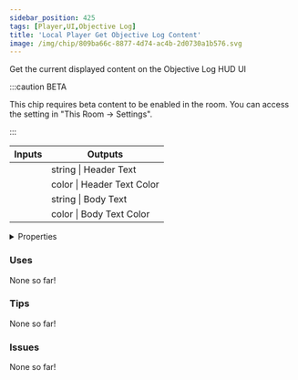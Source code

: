 ```yaml
---
sidebar_position: 425
tags: [Player,UI,Objective Log]
title: 'Local Player Get Objective Log Content'
image: /img/chip/809ba66c-8877-4d74-ac4b-2d0730a1b576.svg
---
```


Get the current displayed content on the Objective Log HUD UI

:::caution BETA

This chip requires beta content to be enabled in the room. You can access the setting in "This Room -> Settings".

:::

<IChip uuid="809ba66c-8877-4d74-ac4b-2d0730a1b576"/>

<table><thead><tr><th>Inputs</th><th>Outputs</th></tr></thead><tbody><tr><td /><td>string | Header Text</td></tr><tr><td /><td>color | Header Text Color</td></tr><tr><td /><td>string | Body Text</td></tr><tr><td /><td>color | Body Text Color</td></tr></tbody></table>

<details>
  <summary>Properties</summary>
  <div>
    <div>
    <table>
      <tbody>
        <tr>
          <td>Is beta required?</td>
          <td>Yes</td>
        </tr>
        <tr>
          <td>Is chip a trolling risk?</td>
          <td>No</td>
        </tr>
        <tr>
          <td>Is chip a role assignment risk?</td>
          <td>No</td>
        </tr>
        <tr>
          <td>Chip UUID</td>
          <td>809ba66c-8877-4d74-ac4b-2d0730a1b576</td>
        </tr>
        <tr>
          <td>Room availability</td>
          <td>Available everywhere</td>
        </tr>
      </tbody>
    </table>
    </div>
  </div>
</details>

### Uses

None so far!

### Tips

None so far!

### Issues

None so far!